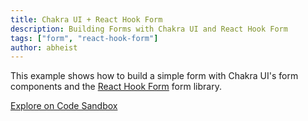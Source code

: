 ```yaml
---
title: Chakra UI + React Hook Form
description: Building Forms with Chakra UI and React Hook Form
tags: ["form", "react-hook-form"]
author: abheist
---
```


This example shows how to build a simple form with Chakra UI's form components
and the [React Hook Form](https://react-hook-form.com) form library.

[Explore on Code Sandbox](https://codesandbox.io/s/chakra-ui-react-hook-form-t3l69)
